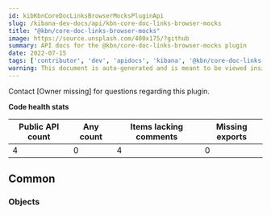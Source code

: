 ```yaml
---
id: kibKbnCoreDocLinksBrowserMocksPluginApi
slug: /kibana-dev-docs/api/kbn-core-doc-links-browser-mocks
title: "@kbn/core-doc-links-browser-mocks"
image: https://source.unsplash.com/400x175/?github
summary: API docs for the @kbn/core-doc-links-browser-mocks plugin
date: 2022-07-15
tags: ['contributor', 'dev', 'apidocs', 'kibana', '@kbn/core-doc-links-browser-mocks']
warning: This document is auto-generated and is meant to be viewed inside our experimental, new docs system. Reach out in #docs-engineering for more info.
---
```




Contact [Owner missing] for questions regarding this plugin.

**Code health stats**

| Public API count  | Any count | Items lacking comments | Missing exports |
|-------------------|-----------|------------------------|-----------------|
| 4 | 0 | 4 | 0 |

## Common

### Objects
<DocDefinitionList data={kbnCoreDocLinksBrowserMocksObj.common.objects}/>


